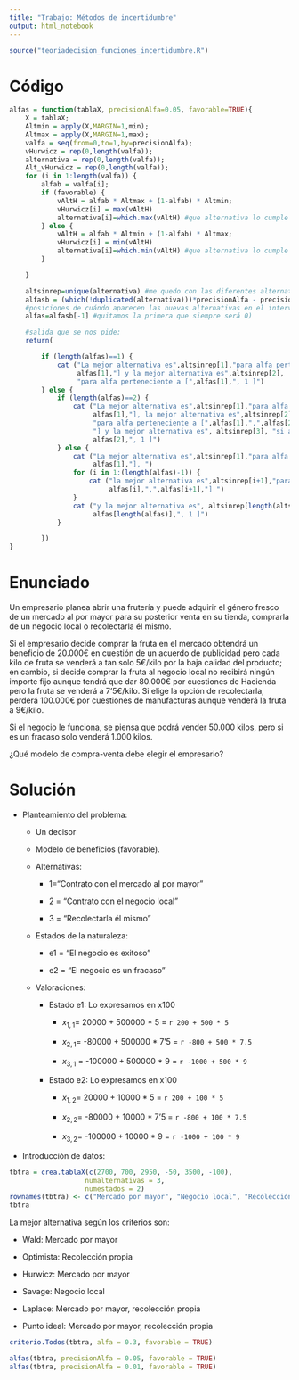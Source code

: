 ---
title: "Trabajo: Métodos de incertidumbre"
output: html_notebook
---

```{r}
source("teoriadecision_funciones_incertidumbre.R")
```

# Código

```{r}

alfas = function(tablaX, precisionAlfa=0.05, favorable=TRUE){
    X = tablaX;
    Altmin = apply(X,MARGIN=1,min);
    Altmax = apply(X,MARGIN=1,max);
    valfa = seq(from=0,to=1,by=precisionAlfa);
    vHurwicz = rep(0,length(valfa));
    alternativa = rep(0,length(valfa));
    Alt_vHurwicz = rep(0,length(valfa));
    for (i in 1:length(valfa)) {
        alfab = valfa[i];
        if (favorable) {
            vAltH = alfab * Altmax + (1-alfab) * Altmin;
            vHurwicz[i] = max(vAltH)
            alternativa[i]=which.max(vAltH) #que alternativa lo cumple
        } else {
            vAltH = alfab * Altmin + (1-alfab) * Altmax;
            vHurwicz[i] = min(vAltH)
            alternativa[i]=which.min(vAltH) #que alternativa lo cumple
        }

    }

    altsinrep=unique(alternativa) #me quedo con las diferentes alternativas (quitando las repeticiones)
    alfasb = (which(!duplicated(alternativa)))*precisionAlfa - precisionAlfa
    #posiciones de cuándo aparecen las nuevas alternativas en el intervalo [0,1] (alfas)
    alfas=alfasb[-1] #quitamos la primera que siempre será 0)

    #salida que se nos pide:
    return(

        if (length(alfas)==1) {
            cat ("La mejor alternativa es",altsinrep[1],"para alfa perteneciente a [ 0 ,",
                 alfas[1],"] y la mejor alternativa es",altsinrep[2],
                 "para alfa perteneciente a [",alfas[1],", 1 ]")
        } else {
            if (length(alfas)==2) {
                cat ("La mejor alternativa es",altsinrep[1],"para alfa perteneciente a [ 0 ,",
                     alfas[1],"], la mejor alternativa es",altsinrep[2],
                     "para alfa perteneciente a [",alfas[1],",",alfas[2],
                     "] y la mejor alternativa es", altsinrep[3], "si alfa pertenece a [",
                     alfas[2],", 1 ]")
            } else {
                cat ("La mejor alternativa es",altsinrep[1],"para alfa perteneciente a [ 0 ,",
                     alfas[1],"], ")
                for (i in 1:(length(alfas)-1)) {
                    cat ("la mejor alternativa es",altsinrep[i+1],"para alfa perteneciente a [",
                         alfas[i],",",alfas[i+1],"] ")
                }
                cat ("y la mejor alternativa es", altsinrep[length(altsinrep)], "si alfa pertenece a [",
                     alfas[length(alfas)],", 1 ]")
            }

        })
}

```

# Enunciado

Un empresario planea abrir una frutería y puede adquirir el género fresco de un mercado al por mayor para su posterior venta en su tienda, comprarla de un negocio local o recolectarla él mismo.

Si el empresario decide comprar la fruta en el mercado obtendrá un beneficio de 20.000€ en cuestión de un acuerdo de publicidad pero cada kilo de fruta se venderá a tan solo 5€/kilo por la baja calidad del producto; en cambio, si decide comprar la fruta al negocio local no recibirá ningún importe fijo aunque tendrá que dar 80.000€ por cuestiones de Hacienda pero la fruta se venderá a 7'5€/kilo. Si elige la opción de recolectarla, perderá 100.000€ por cuestiones de manufacturas aunque venderá la fruta a 9€/kilo.

Si el negocio le funciona, se piensa que podrá vender 50.000 kilos, pero si es un fracaso solo venderá 1.000 kilos.

¿Qué modelo de compra-venta debe elegir el empresario?

# Solución

-   Planteamiento del problema:

    -   Un decisor

    -   Modelo de beneficios (favorable).

    -   Alternativas:

        -   1="Contrato con el mercado al por mayor"

        -   2 = "Contrato con el negocio local"

        -   3 = "Recolectarla él mismo"

    -   Estados de la naturaleza:

        -   e1 = "El negocio es exitoso"

        -   e2 = "El negocio es un fracaso"

    -   Valoraciones:

        -   Estado e1: Lo expresamos en x100

            -   $x_{1,1}=$ 20000 + 500000 \* 5 = `r 200 + 500 * 5`

            -   $x_{2,1}=$ -80000 + 500000 \* 7'5 = `r -800 + 500 * 7.5`

            -   $x_{3,1}$ = -100000 + 500000 \* 9 = `r -1000 + 500 * 9`

        -   Estado e2: Lo expresamos en x100

            -   $x_{1,2}=$ 20000 + 10000 \* 5 = `r 200 + 100 * 5`

            -   $x_{2,2}=$ -80000 + 10000 \* 7'5 = `r -800 + 100 * 7.5`

            -   $x_{3,2}=$ -100000 + 10000 \* 9 = `r -1000 + 100 * 9`

-   Introducción de datos:

```{r}
tbtra = crea.tablaX(c(2700, 700, 2950, -50, 3500, -100), 
                   numalternativas = 3, 
                   numestados = 2)
rownames(tbtra) <- c("Mercado por mayor", "Negocio local", "Recolección propia")
tbtra


```

La mejor alternativa según los criterios son:

-   Wald: Mercado por mayor

-   Optimista: Recolección propia

-   Hurwicz: Mercado por mayor

-   Savage: Negocio local

-   Laplace: Mercado por mayor, recolección propia

-   Punto ideal: Mercado por mayor, recolección propia

```{r}
criterio.Todos(tbtra, alfa = 0.3, favorable = TRUE)
```

```{r}

alfas(tbtra, precisionAlfa = 0.05, favorable = TRUE)
alfas(tbtra, precisionAlfa = 0.01, favorable = TRUE)

```
